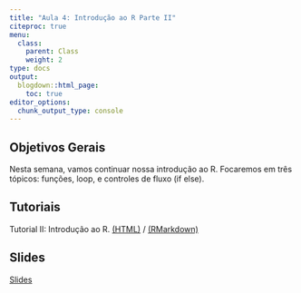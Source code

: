 ```yaml
---
title: "Aula 4: Introdução ao R Parte II"
citeproc: true
menu: 
  class:
    parent: Class
    weight: 2
type: docs
output:
  blogdown::html_page:
    toc: true
editor_options: 
  chunk_output_type: console
---
```


## Objetivos Gerais

Nesta semana, vamos continuar nossa introdução ao R. Focaremos em três tópicos: funções, loop, e controles de fluxo (if else). 

## Tutoriais

Tutorial II: Introdução ao R. [(HTML)](/Tutoriais/tutorial3_rbasicoII.html) / [(RMarkdown)](/Tutoriais/tutorial3_rbasicoII.rmd)


## Slides

[Slides](/slides/slides-02-intro.html)

